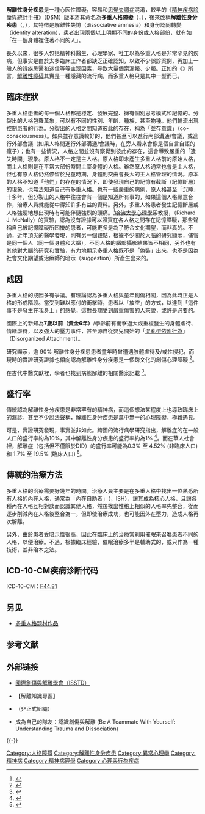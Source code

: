 {{NoteTA|G1=Medicine|1=zh:解離性身分疾患;zh-hans:分离性身份识别障碍;zh-hk:解離性身份疾患;zh-tw:解離性身分疾患}}
{{多個問題|
{{专家}}
{{Inappropriate tone|time=2015-07-02T06:14:40+00:00}}
{{Expand language|en|ja|time=2019-08-26T18:31:18+00:00}}
}}
{{medical}}
{{提示|思覺失調|人格解體障礙|离解}}
{{Infobox medical condition
| name = 解離性身分疾患
| synonyms = 多重人格障碍
| image = Dissociative identity disorder.jpg
| caption = 艺术家对一个具有多个“分离的人格状态”的人的解释
| pronounce = 
| field = [[精神病学|精神病学]]
| symptoms = 至少有两个截然不同且相对持久的[[人格|人格]]状态，难以记住某些事件<ref name="DSM5">{{Cite book|title=Diagnostic and statistical manual of mental disorders: DSM-5.|url=https://www.worldcat.org/title/diagnostic-and-statistical-manual-of-mental-disorders-dsm-5/oclc/830807378|publisher=American Psychiatric Association|date=2013|location=Arlington, VA|isbn=978-0-89042-554-1|oclc=830807378|language=En|last=American Psychiatric Association|last2=American Psychiatric Association|last3=DSM-5 Task Force}}</ref>
| complications = [[自殺|自殺]]，[[自我傷害|自我傷害]]<ref name="DSM5" />
| onset = 
| duration = 长期<ref name="Mer2017Pro">{{cite web|title=Dissociative Identity Disorder|url=https://www.merckmanuals.com/professional/psychiatric-disorders/dissociative-disorders/dissociative-identity-disorder|website=Merck Manuals Professional Edition|accessdate=2018-01-05|date=July 2017|archive-date=2013-12-06|archive-url=https://web.archive.org/web/20131206212651/http://www.merckmanuals.com/professional/sec15/ch197/ch197e.html|dead-url=no}}</ref>
| types = 
| causes = {{tsl|en|Childhood trauma||儿童创伤}}，治疗诱发<ref name="Mer2017Pro" /><ref name="Hersen2014">{{Cite book|url=https://books.google.ca/books?id=Uh0nCgAAQBAJ|publisher=John Wiley & Sons|date=2014-08-18|isbn=978-1-118-65708-9|language=en|first=Deborah C.|last=Beidel|first2=B. Christopher|last2=Frueh|first3=Michel|last3=Hersen|title=Adult Psychopathology and Diagnosis|pages=414–422}}</ref>
| risks = 
| diagnosis = 根据临床标准<ref name="Mer2017Pro" />
| differential = [[重性抑郁障碍|重性抑郁障碍]]，[[躁鬱症|躁鬱症]]，[[創傷後壓力症候群|創傷後壓力症候群]]，[[思覺失調|思覺失調]]，[[人格障礙|人格障礙]]，[[轉換障礙|轉化症]]<ref name="DSM5" />
| prevention = 
| treatment = [[療法|支持性療法]]，[[心理治療|心理治療]]<ref name="Mer2017Pro" />
| medication = 
| prognosis = 
| frequency = ~2％的人<ref name="Guidelines2011">{{Cite journal|title=Guidelines for Treating Dissociative Identity Disorder in Adults, Third Revision: Summary Version|url=https://www.tandfonline.com/doi/full/10.1080/15299732.2011.537248|last=International Society for the Study|date=2011-02-28|journal=Journal of Trauma & Dissociation|issue=2|doi=10.1080/15299732.2011.537248|volume=12|pages=188–212|language=en|issn=1529-9732}}</ref>
| deaths = 
}}
'''解離性身分疾患'''是一種心因性障礙，容易和[[精神分裂症|思覺失調症]]混淆，較早的《[[精神疾病診斷與統計手冊|精神疾病診斷與統計手冊]]》（DSM）版本將其命名為'''多重人格障礙'''（{{lang|en|Multiple Personality Disorder}}，{{lang|en|MPD}}），後來改稱'''解離性身分疾患'''（{{lang|en|Dissociative Identity Disorder}}，{{lang|en|DID}}），其特徵是解離性失憶（dissociative amnesia）和身份認同轉變（identity alteration），患者出現兩個以上明顯不同的身份或人格部份，就有如「在一個身體裡住著不同的人」。

長久以來，很多人包括精神科醫生、心理學家、社工以為多重人格是非常罕見的疾病，但事实是由於太多臨床工作者都缺乏正確認知，以致不少誤診案例，再加上一般人的諱疾忌醫和迷信等等主观因素，导致大量個案漏報、少報。正如{{link-en|瑪蓮娜·史坦伯格|Marlene Steinberg}}的《{{link-en|鏡子裡的陌生人——解離症：一種隱藏的流行病|The Stranger In The Mirror Dissociation - The Hidden Epidemic}}》所言，[[解離性障碍|解離性障碍]]其實是一種隱藏的流行病，而多重人格只是其中一型而已。

==臨床症狀==
多重人格患者的每一個人格都是穩定、發展完整、擁有個別思考模式和記憶的。分裂出的人格包羅萬象，可以有不同的性別、年齡、種族，甚至物種。他們輪流出現控制患者的行為。分裂出的人格之間知道彼此的存在，稱為「並存意識」（co-consciousness）。如果並存意識較好的，他們甚至可以進行內部溝通/會議，或進行外部會議（如果人格間進行外部溝通/會議時，在旁人看來會像是個自言自語的瘋子）；也有一些情況，人格之間並沒有察覺到彼此的存在，這會導致嚴重的「遺失時間」現象。原人格不一定是主人格。原人格即未產生多重人格前的原始人格，而主人格則是在平常大部份時間主宰身體的人格。雖然原人格通常也會是主人格，但也有原人格仍然停留於兒童時期，身體則交由會長大的主人格管理的情況。原本的人格不知道「他們」的存在的情況下，即使發現自己的記憶有截斷（記憶斷層）的現象，也無法知道自己有多重人格。也有一些嚴重的病例，原人格甚至「沉睡」十多年，但分裂出的人格中往往會有一個是知道所有事的，如果這個人格願意合作，治療人員就能從中得知許多有益的資料。另外，多重人格患者發生記憶斷層或人格強硬地想出現時有可能伴隨強烈的頭痛。{{better source|最新的研究顯示，人格間有四種不同的並存狀態，而人格間知道彼此存在的比例比不知道的還多，意味著將來DSM對解離性人格疾患的定義即將改寫。}}<ref>{{cite web|title=心靈之美心理治療所|url=http://ajcirene.pixnet.net/blog|accessdate=2011-06-20|author=張艾如|quote=根據臨床經驗，主張將DID分成四種並存狀態：1.主人格不知道副人格的存在；2.本來知道副人格的存在，後來因某些原故變得不知道；3.彼此都知道對方的存在，但主人格無法控制副人格，就像隔著玻璃窗觀看似的；4.好似內在的家族系統，主、副人格之間可以合作無間。|archive-date=2021-05-06|archive-url=https://web.archive.org/web/20210506174340/https://ajcirene.pixnet.net/blog|dead-url=no}}</ref>[[哈佛大學|哈佛大學]][[心理學|心理學]]系教授，{{link-en|邁耐利|Richard McNally}}（Richard J. McNally）的實驗，認為沒有證據可以證實在各人格之間存在記憶障礙，那些聲稱自己被記憶障礙所困擾的患者，可能更多是為了符合文化期望，而非真的。不過，近年頂尖的醫學發現，則有另一個觀點，根據不少關於大腦的研究顯示，儘管是同一個人（同一個身體和大腦），不同人格的腦部攝影結果皆不相同，另外也有其他對大腦的研究和實驗，有力地顯示多重人格既不是「偽裝」出來，也不是因為社會文化期望或治療師的暗示（suggestion）所產生出來的。

==成因==
{{Original research}}
多重人格的成因多有爭議。有理論認為多重人格與童年創傷相關，因為此時正是人格的形成階段。當受到難以應付的衝擊時，患者以「放空」的方式，以達到「這件事不是發生在我身上」的感覺，這對長期受到嚴重傷害的人來說，或許是必要的。

國際上的新知為'''7歲以前（黃金6年）'''/學齡前有衝擊過大或重複發生的身體虐待、情緒虐待，以及強大的壓力事件，甚至源自從嬰兒開始的「[[依附理論#混亂型依附（Disorganized_attachment）|混亂型依附行為]]」（Disorganized Attachment）。

研究顯示，逾 90% 解離性身分疾患患者童年時曾遭遇肢體虐待及/或性侵犯，而現時的實證研究證據也傾向認為解離性身分疾患是一個跨文化的創傷心理障礙 <ref>{{Cite journal|title=Discriminating among Diagnostic Categories Using the Dissociative Disorders Interview Schedule|url=http://journals.sagepub.com/doi/10.2466/pr0.96.2.445-453|last=Ross|first=Colin A.|last2=Ellason|first2=Joan Weathersbee|date=2005-04|journal=Psychological Reports|issue=2|doi=10.2466/pr0.96.2.445-453|volume=96|pages=445–453|language=en|issn=0033-2941}}</ref>。

在古代中醫文獻裡，學者也找到病態解離的相關醫案記載 <ref>{{Cite journal|title=The Phenomenon of Pathological Dissociation in the Ancient Chinese Medicine Literature|url=https://www.tandfonline.com/doi/full/10.1080/15299732.2017.1304491|last=Fung|first=Hong Wang|date=2018-01|journal=Journal of Trauma & Dissociation|issue=1|doi=10.1080/15299732.2017.1304491|volume=19|pages=75–87|language=en|issn=1529-9732}}</ref>。

==盛行率==

傳統認為解離性身分疾患是非常罕有的精神病，而這個想法某程度上也導致臨床上的漏診。甚至不少說法聲稱，解離性身分疾患是萬中無一的心理障礙，極難遇見。

可是，實證研究發現，事實並非如此。跨國的流行病學研究指出，解離症的在一般人口的盛行率約為10%，其中解離性身分疾患的盛行率約為1% <ref>{{Cite journal|title=Epidemiology of Dissociative Disorders: An Overview|url=https://www.hindawi.com/journals/eri/2011/404538/|last=Sar|first=Vedat|date=2011-05-04|journal=Epidemiology Research International|doi=10.1155/2011/404538|volume=2011|pages=1–8|language=en|issn=2090-2972}}</ref>{{Verify source}}。而在華人社會裡，解離症（包括但不僅限於DID）的盛行率可能為0.3% 至 4.52% (非臨床人口) 和 1.7% 至 19.5% (臨床人口) <ref>{{Cite journal|title=Clinical Features of a Chinese Sample with Self-Reported Symptoms of Pathological Dissociation|url=https://www.tandfonline.com/doi/full/10.1080/15299732.2020.1869651|last=Fung|first=Hong Wang|last2=Chan|first2=Chitat|date=2021-05-27|journal=Journal of Trauma & Dissociation|issue=3|doi=10.1080/15299732.2020.1869651|volume=22|pages=378–393|language=en|issn=1529-9732|last3=Ross|first3=Colin A.|last4=Wang|first4=Edward K. S.}}</ref>{{Verify source}}。

==傳統的治療方法==
	
多重人格的治療需要好幾年的時間。治療人員主要是在多重人格中找出一位熟悉所有人格的內在人格，通常為「內在自助者」（{{lang-en|Inner Self Helper}}，ISH），讓其成為核心人格，且讓各種內在人格互相對談而認識其他人格，然後找出性格上相似的人格率先整合，從而逐步削減內在人格後整合為一，但即使治療成功，也可能因外在壓力，造成人格再次解離。
	
另外，由於患者受暗示性很高，因此在臨床上的治療常利用催眠來召喚患者不同的人格，以便治療。不過，根據臨床經驗，催眠治療多半是輔助式的，或只作為一種技術，並非治本之法。

==ICD-10-CM疾病诊断代码==

ICD-10-CM：[https://www.icd10data.com/ICD10CM/Codes/F01-F99/F40-F48/F44-/F44.81 F44.81] {{Wayback|url=https://www.icd10data.com/ICD10CM/Codes/F01-F99/F40-F48/F44-/F44.81 |date=20210406183722 }}

==另见==
*[[:Category:多重人格題材作品|多重人格題材作品]]

==参考文献==
{{Reflist}}

==外部链接==
*[http://www.isst-d.org/ 國際創傷與解離學會（ISSTD）] {{Wayback|url=http://www.isst-d.org/ |date=20140705221040 }}
*{{cite web | url = http://ajcirene.pixnet.net/blog | title = 國際創傷與解離學會台灣分會（TSSTD） | access-date = 2014-04-22 | archive-date = 2021-05-06 | archive-url = https://web.archive.org/web/20210506174340/https://ajcirene.pixnet.net/blog | dead-url = no }}【解離知識專區】
*{{cite web | url = http://www.facebook.com/hkacdd | title =  香港解離症關注協會（Hong Kong Association Concerning Dissociative Disorders）}}（非正式組織）
*成為自己的隊友：認識創傷與解離 (Be A Teammate With Yourself: Understanding Trauma and Dissociation)

{{-}}
{{ICD-10-F|selected = 神經性壓力}}

{{Authority control}}
[[Category:人格障碍|Category:人格障碍]]
[[Category:解離性身分疾患|Category:解離性身分疾患]]
[[Category:異常心理學|Category:異常心理學]]
[[Category:精神病|Category:精神病]]
[[Category:精神病理學|Category:精神病理學]]
[[Category:心理與行為疾病|Category:心理與行為疾病]]